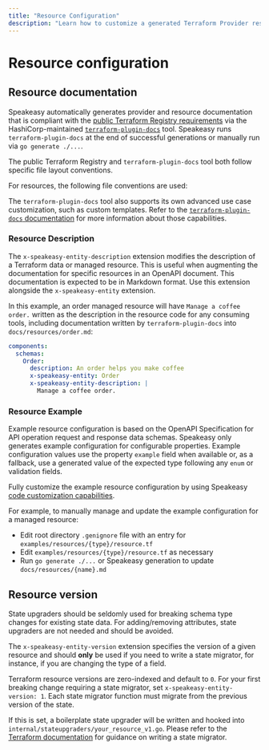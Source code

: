 ```yaml
---
title: "Resource Configuration"
description: "Learn how to customize a generated Terraform Provider resource with custom descriptions and versioning."
---
```



# Resource configuration

## Resource documentation

Speakeasy automatically generates provider and resource documentation that is compliant with the [public Terraform Registry requirements](https://developer.hashicorp.com/terraform/registry/providers/docs) via the HashiCorp-maintained [`terraform-plugin-docs`](https://github.com/hashicorp/terraform-plugin-docs) tool. Speakeasy runs `terraform-plugin-docs` at the end of successful generations or manually run via `go generate ./...`.

The public Terraform Registry and `terraform-plugin-docs` tool both follow specific file layout conventions.

For resources, the following file conventions are used:

<Table
  data={[
    {
      fileConvention: "docs/data-sources/{name}.md",
      example: "docs/data-sources/order.md",
      description: "Data resource documentation rendered in public Terraform Registry.",
      generatedBy: "terraform-plugin-docs",
    },
    {
      fileConvention: "docs/resources/{name}.md",
      example: "docs/resources/order.md",
      description: "Managed resource documentation rendered in public Terraform Registry.",
      generatedBy: "terraform-plugin-docs",
    },
    {
      fileConvention: "examples/data-sources/{type}/data-source.tf",
      example: "examples/data-sources/example_order/data-source.tf",
      description: "Data resource example configuration added to documentation page.",
      generatedBy: "Speakeasy",
    },
    {
      fileConvention: "examples/resources/{type}/import.sh",
      example: "examples/resources/example_order/import.sh",
      description: "Managed resource terraform import CLI command added to documentation page.",
      generatedBy: "Speakeasy",
    },
    {
      fileConvention: "examples/resources/{type}/resource.tf",
      example: "examples/resources/example_order/resource.tf",
      description: "Managed resource example configuration added to documentation page.",
      generatedBy: "Speakeasy",
    },
  ]}
  columns={[
    { key: "fileConvention", header: "File Convention" },
    { key: "example", header: "Example" },
    { key: "description", header: "Description" },
    { key: "generatedBy", header: "Generated By" },
  ]}
/>

The `terraform-plugin-docs` tool also supports its own advanced use case customization, such as custom templates. Refer to the [`terraform-plugin-docs` documentation](https://github.com/hashicorp/terraform-plugin-docs) for more information about those capabilities.

### Resource Description

The `x-speakeasy-entity-description` extension modifies the description of a Terraform data or managed resource. This is useful when augmenting the documentation for specific resources in an OpenAPI document. This documentation is expected to be in Markdown format. Use this extension alongside the `x-speakeasy-entity` extension.

In this example, an order managed resource will have `Manage a coffee order.` written as the description in the resource code for any consuming tools, including documentation written by `terraform-plugin-docs` into `docs/resources/order.md`:

```yaml
components:
  schemas:
    Order:
      description: An order helps you make coffee
      x-speakeasy-entity: Order
      x-speakeasy-entity-description: |
        Manage a coffee order.
```

### Resource Example

Example resource configuration is based on the OpenAPI Specification for API operation request and response data schemas. Speakeasy only generates example configuration for configurable properties. Example configuration values use the property `example` field when available or, as a fallback, use a generated value of the expected type following any `enum` or validation fields.

Fully customize the example resource configuration by using Speakeasy [code customization capabilities](/docs/customize/code/monkey-patching).

For example, to manually manage and update the example configuration for a managed resource:

* Edit root directory `.genignore` file with an entry for `examples/resources/{type}/resource.tf`
* Edit `examples/resources/{type}/resource.tf` as necessary
* Run `go generate ./...` or Speakeasy generation to update `docs/resources/{name}.md`

## Resource version

<Callout title="Use state upgraders sparingly" type="warning">
  State upgraders should be seldomly used for breaking schema type changes for existing state data. For adding/removing attributes, state upgraders are not needed and should be avoided.
</Callout>

The `x-speakeasy-entity-version` extension specifies the version of a given resource and should **only** be used if you need to write a state migrator, for instance, if you are changing the type of a field.

Terraform resource versions are zero-indexed and default to `0`. For your first breaking change requiring a state migrator, set `x-speakeasy-entity-version: 1`. Each state migrator function must migrate from the previous version of the state.

If this is set, a boilerplate state upgrader will be written and hooked into `internal/stateupgraders/your_resource_v1.go`. Please refer to the [Terraform documentation](https://developer.hashicorp.com/terraform/plugin/framework/resources/state-upgrade) for guidance on writing a state migrator.
